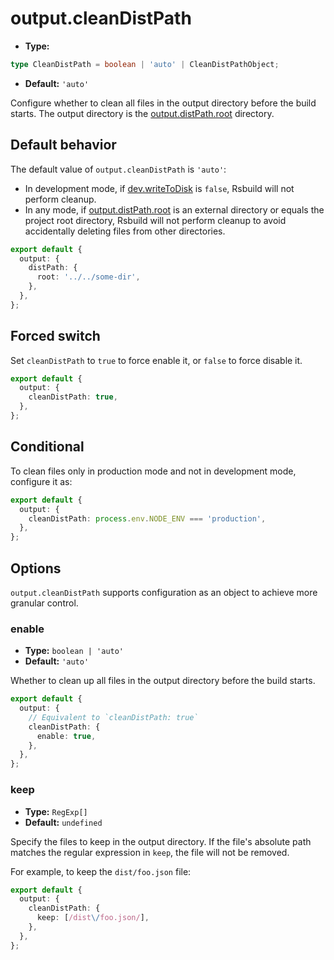 # output.cleanDistPath

- **Type:**

```ts
type CleanDistPath = boolean | 'auto' | CleanDistPathObject;
```

- **Default:** `'auto'`

Configure whether to clean all files in the output directory before the build starts. The output directory is the [output.distPath.root](/config/output/dist-path) directory.

## Default behavior

The default value of `output.cleanDistPath` is `'auto'`:

- In development mode, if [dev.writeToDisk](/config/dev/write-to-disk) is `false`, Rsbuild will not perform cleanup.
- In any mode, if [output.distPath.root](/config/output/dist-path) is an external directory or equals the project root directory, Rsbuild will not perform cleanup to avoid accidentally deleting files from other directories.

```ts title="rsbuild.config.ts"
export default {
  output: {
    distPath: {
      root: '../../some-dir',
    },
  },
};
```

## Forced switch

Set `cleanDistPath` to `true` to force enable it, or `false` to force disable it.

```ts title="rsbuild.config.ts"
export default {
  output: {
    cleanDistPath: true,
  },
};
```

## Conditional

To clean files only in production mode and not in development mode, configure it as:

```ts title="rsbuild.config.ts"
export default {
  output: {
    cleanDistPath: process.env.NODE_ENV === 'production',
  },
};
```

## Options

`output.cleanDistPath` supports configuration as an object to achieve more granular control.

### enable

- **Type:** `boolean | 'auto'`
- **Default:** `'auto'`

Whether to clean up all files in the output directory before the build starts.

```ts title="rsbuild.config.ts"
export default {
  output: {
    // Equivalent to `cleanDistPath: true`
    cleanDistPath: {
      enable: true,
    },
  },
};
```

### keep

- **Type:** `RegExp[]`
- **Default:** `undefined`

Specify the files to keep in the output directory. If the file's absolute path matches the regular expression in `keep`, the file will not be removed.

For example, to keep the `dist/foo.json` file:

```ts title="rsbuild.config.ts"
export default {
  output: {
    cleanDistPath: {
      keep: [/dist\/foo.json/],
    },
  },
};
```
